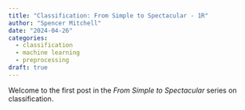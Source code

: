 ```yaml
---
title: "Classification: From Simple to Spectacular - 1R"
author: "Spencer Mitchell"
date: "2024-04-26"
categories:
  - classification
  - machine learning
  - preprocessing
draft: true
---
```


Welcome to the first post in the _From Simple to Spectacular_ series on classification.
